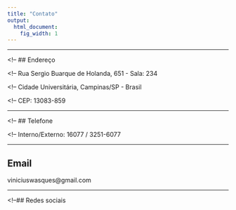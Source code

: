 ```yaml
---
title: "Contato"
output:
  html_document:
    fig_width: 1
---
```



----

<!-- ## Endereço

<!-- Rua Sergio Buarque de Holanda, 651 - Sala: 234

<!-- Cidade Universitária, Campinas/SP - Brasil

<!-- CEP: 13083-859 

----

<!-- ## Telefone

<!-- Interno/Externo: 16077 / 3251-6077

----

## Email

viniciuswasques@gmail.com

----

<!--## Redes sociais


